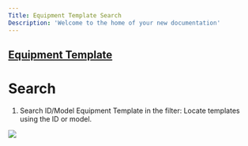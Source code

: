 ```yaml
---
Title: Equipment Template Search
Description: 'Welcome to the home of your new documentation'
---
```

##  <a href="Equipment Template.mdx">Equipment Template</a> 
# Search

1. Search ID/Model Equipment Template in the filter: Locate templates using the ID or model.

<img  src="/images/equipment-template/Equipment-template-search.gif">